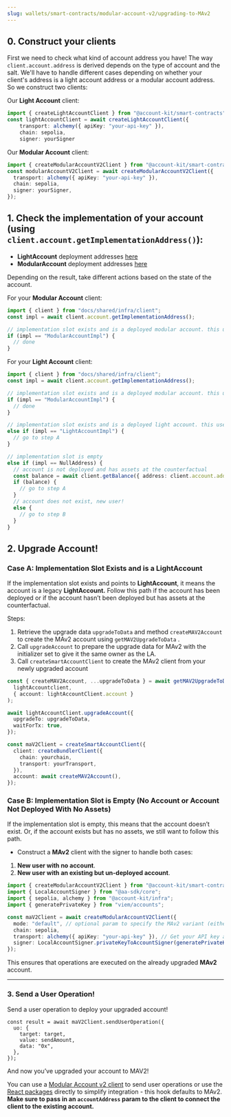 ```yaml
---
slug: wallets/smart-contracts/modular-account-v2/upgrading-to-MAv2
---
```


## **0. Construct your clients**

First we need to check what kind of account address you have! The way `client.account.address` is derived depends on the type of account and the salt. We'll have to handle different cases depending on whether your client's
address is a light account address or a modular account address. So we construct two clients:

Our **Light Account** client:

```ts
import { createLightAccountClient } from "@account-kit/smart-contracts";
const lightAccountClient = await createLightAccountClient({
    transport: alchemy({ apiKey: "your-api-key" }),
    chain: sepolia,
    signer: yourSigner
```

Our **Modular Account** client:

```ts
import { createModularAccountV2Client } from "@account-kit/smart-contracts";
const modularAccountV2Client = await createModularAccountV2Client({
  transport: alchemy({ apiKey: "your-api-key" }),
  chain: sepolia,
  signer: yourSigner,
});
```

## **1. Check the implementation of your account (using `client.account.getImplementationAddress()`):**

- **LightAccount** deployment addresses [here](https://github.com/alchemyplatform/light-account/tree/v2.0.0/deployments)
- **ModularAccount** deployment addresses [here](https://github.com/alchemyplatform/modular-account/tree/develop/deployments)

Depending on the result, take different actions based on the state of the account.

For your **Modular Account** client:

```ts
import { client } from "docs/shared/infra/client";
const impl = await client.account.getImplementationAddress();

// implementation slot exists and is a deployed modular account. this user has a modular account at the modular account counterfactual address. no work needs to be done.
if (impl == "ModularAccountImpl") {
  // done
}
```

For your **Light Account** client:

```ts
import { client } from "docs/shared/infra/client";
const impl = await client.account.getImplementationAddress();

// implementation slot exists and is a deployed modular account. this user has a modular account at the light account address. no need to upgrade.
if (impl == "ModularAccountImpl") {
  // done
}

// implementation slot exists and is a deployed light account. this user has a light account at the light account address. we need to initiate an upgrade for the user.
else if (impl == "LightAccountImpl") {
  // go to step A
}

// implementation slot is empty
else if (impl == NullAddress) {
  // account is not deployed and has assets at the counterfactual
  const balance = await client.getBalance({ address: client.account.address });
  if (balance) {
    // go to step A
  }
  // account does not exist, new user!
  else {
    // go to step B
  }
}
```

## **2. Upgrade Account!**

### **Case A: Implementation Slot Exists and is a LightAccount**

If the implementation slot exists and points to **LightAccount**, it means the account is a legacy **LightAccount.** Follow this path if the account has been deployed or if the account hasn’t been deployed but has assets at the counterfactual.

Steps:

1. Retrieve the upgrade data `upgradeToData` and method `createMAV2Account` to create the MAv2 account using `getMAV2UpgradeToData` .
2. Call `upgradeAccount` to prepare the upgrade data for MAv2 with the initializer set to give it the same owner as the LA.
3. Call `createSmartAccountClient` to create the MAv2 client from your newly upgraded account

```ts
const { createMAV2Account, ...upgradeToData } = await getMAV2UpgradeToData(
  lightAccountclient,
  { account: lightAccountClient.account }
);

await lightAccountClient.upgradeAccount({
  upgradeTo: upgradeToData,
  waitForTx: true,
});

const maV2Client = createSmartAccountClient({
  client: createBundlerClient({
    chain: yourchain,
    transport: yourTransport,
  }),
  account: await createMAV2Account(),
});
```

### **Case B: Implementation Slot is Empty (No Account or Account Not Deployed With No Assets)**

If the implementation slot is empty, this means that the account doesn’t exist. Or, if the account exists but has no assets, we still want to follow this path.

- Construct a **MAv2** client with the signer to handle both cases:

1. **New user with no account**.
2. **New user with an existing but un-deployed account**.

```ts twoslash [modular-account-v2.ts]
import { createModularAccountV2Client } from "@account-kit/smart-contracts";
import { LocalAccountSigner } from "@aa-sdk/core";
import { sepolia, alchemy } from "@account-kit/infra";
import { generatePrivateKey } from "viem/accounts";

const maV2Client = await createModularAccountV2Client({
  mode: "default", // optional param to specify the MAv2 variant (either "default" or "7702")
  chain: sepolia,
  transport: alchemy({ apiKey: "your-api-key" }), // Get your API key at https://dashboard.alchemy.com/apps or http("RPC_URL") for non-alchemy infra
  signer: LocalAccountSigner.privateKeyToAccountSigner(generatePrivateKey()),
});
```

This ensures that operations are executed on the already upgraded **MAv2** account.

---

### **3. Send a User Operation!**

Send a user operation to deploy your upgraded account!

```tsx
const result = await maV2Client.sendUserOperation({
  uo: {
    target: target,
    value: sendAmount,
    data: "0x",
  },
});
```

And now you’ve upgraded your account to MAV2!

You can use a [Modular Account v2 client](/wallets/smart-contracts/modular-account-v2/getting-started#creating-a-modular-account-v2-client) to send user operations or use the [React packages](/wallets/react/how-to-set-up-smart-account-client#usage) directly to simplify integration - this hook defaults to MAv2. **Make sure to pass in an `accountAddress` param to the client to connect the client to the existing account.**
